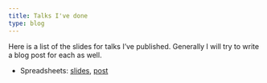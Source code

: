 ```yaml
---
title: Talks I've done
type: blog
---
```


Here is a list of the slides for talks I've published.
Generally I will try to write a blog post for each as well.

- Spreadsheets: [slides](/slides/spreadsheets.html), [post](/2021/06/07/it-s-time-to-rethink-our-tools/)
